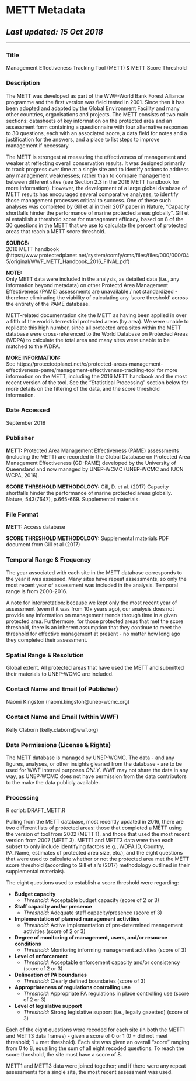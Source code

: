 # METT Metadata
## _Last updated: 15 Oct 2018_
___

### Title
Management Effectiveness Tracking Tool (METT) & METT Score Threshold

### Description

The METT was developed as part of the WWF-World Bank Forest Alliance programme and the first version was field tested in 2001. Since then it has been adopted and adapted by the Global Environment Facility and many other countries, organisations and projects. The METT consists of two main sections: datasheets of key information on the protected area and an assessment form containing a questionnaire with four alternative responses to 30 questions, each with an associated score, a data field for notes and a justification for the answers, and a place to list steps to improve management if necessary.

The METT is strongest at measuring the effectiveness of management and weaker at reflecting overall conservation results. It was designed primarily to track progress over time at a single site and to identify actions to address any management weaknesses; rather than to compare management between different sites (see Section 2.3 in the 2016 METT handbook for more information). However, the development of a large global database of METT results has encouraged several comparative analyses, to identify those management processes critical to success. One of these such analyses was completed by Gill et al in their 2017 paper in Nature, "Capacity shortfalls hinder the performance of marine protected areas globally".  Gill et al establish a threshold score for management efficacy, based on 8 of the 30 questions in the METT that we use to calculate the percent of protected areas that reach a METT score threshold. 

__SOURCE:__  
2016 METT handbook (https://www.protectedplanet.net/system/comfy/cms/files/files/000/000/045/original/WWF_METT_Handbook_2016_FINAL.pdf)

__NOTE:__  
Only METT data were included in the analysis, as detailed data (i.e., any information beyond metadata) on other Protectd Area Management Effectiveness (PAME) assessments are unavailable / not standardized - therefore eliminating the viability of calculating any 'score threshold' across the entirety of the PAME database. 

METT-related documentation cite the METT as having been applied in over a fifth of the world's terrestrial protected areas (by area).  We were unable to replicate this high number, since all protected area sites within the METT database were cross-referenced to the World Database on Protected Areas (WDPA) to calculate the total area and many sites were unable to be matched to the WDPA.

__MORE INFORMATION:__  
See https://protectedplanet.net/c/protected-areas-management-effectiveness-pame/management-effectiveness-tracking-tool for more information on the METT, including the 2016 METT handbook and the most recent version of the tool. See the "Statistical Processing" section below for more details on the filtering of the data, and the score threshold information.

### Date Accessed  
September 2018 

### Publisher  
__METT:__ Protected Area Management Effectiveness (PAME) assessments (including the METT) are recorded in the Global Database on Protected Area Management Effectiveness (GD-PAME) developed by the University of Queensland and now managed by UNEP-WCMC (UNEP-WCMC and IUCN WCPA, 2016). 

__SCORE THRESHOLD METHODOLOGY:__ Gill, D. et al. (2017) Capacity shortfalls hinder the performance of marine protected areas globally. Nature, 543(7647), p.665-669. Supplemental materials.

### File Format  
__METT:__ Access database 

__SCORE THRESHOLD METHODOLOGY:__ Supplemental materials PDF document from Gill et al (2017)

### Temporal Range & Frequency
The year associated with each site in the METT database corresponds to the year it was assessed. Many sites have repeat assessments, so only the most recent year of assessment was included in the analysis.  Temporal range is from 2000-2016.  

A note for interpretation: because we kept only the most recent year of assessment (even if it was from 10+ years ago), our analysis does not provide any information on management trends through time in a given protected area.  Furthermore, for those protected areas that met the score threshold, there is an inherent assumption that they continue to meet the threshold for effective management at present - no matter how long ago they completed their assessment.

### Spatial Range & Resolution
Global extent.  All protected areas that have used the METT and submitted their materials to UNEP-WCMC are included. 

### Contact Name and Email (of Publisher)
Naomi Kingston (naomi.kingston@unep-wcmc.org) 

### Contact Name and Email (within WWF)
Kelly Claborn (kelly.claborn@wwf.org)

### Data Permissions (License & Rights)

The METT database is managed by UNEP-WCMC.  The data - and any figures, analyses, or other insights gleaned from the database - are to be used for WWF internal purposes _ONLY_.  WWF may not share the data in any way, as UNEP-WCMC does not have permission from the data contributors to the make the data publicly available. 

###  Processing  

R script: DRAFT_METT.R


Pulling from the METT database, most recently updated in 2016, there are two different lists of protected areas:  those that completed a METT using the version of tool from 2002 (METT 1), and those that used the most recent version from 2007 (METT 3).  METT1 and METT3 data were then each subset to only include identifying factors (e.g., WDPA.ID, Country, PA_Name, estimates of protected area size, etc.), and the eight questions that were used to calculate whether or not the protected area met the METT score threshold (according to Gill et al's (2017) methodology outlined in their supplemental materials).  

The eight questions used to establish a score threshold were regarding:

  * __Budget capacity__ 
      * _Threshold:_ Acceptable budget capacity (score of 2 or 3)
  * __Staff capacity and/or presence__
      * _Threshold:_ Adequate staff capacity/presence (score of 3)
  * __Implementation of planned management activities__ 
      * _Threshold:_ Active implementation of pre-determined management activities (score of 2 or 3)
  * __Degree of monitoring of management, users, and/or resource conditions__ 
      * _Threshold:_ Monitoring informing management activities (score of 3)
  * __Level of enforcement__ 
      * _Threshold:_ Acceptable enforcement capacity and/or consistency (score of 2 or 3)
  * __Delineation of PA boundaries__ 
      * _Threshold:_ Clearly defined boundaries (score of 3)
  * __Appropriateness of regulations controlling use__ 
      * _Threshold:_ Appropriate PA regulations in place controlling use (score of 2 or 3)
  * __Level of legislative support__ 
      * _Threshold:_ Strong legislative support (i.e., legally gazetted) (score of 3)  
    
Each of the eight questions were recoded for each site (in both the METT1 and METT3 data frames) - given a score of 0 or 1 (0 = did not meet threshold; 1 = met threshold).  Each site was given an overall "score" ranging from 0 to 8, equalling the sum of all eight recoded questions.  To reach the score threshold, the site must have a score of 8.  

METT1 and METT3 data were joined together; and if there were any repeat assessments for a single site, the most recent assessment was used.  




